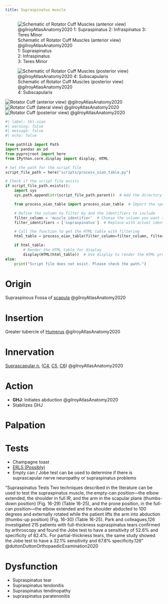 ```yaml
---
title: Supraspinatus muscle
---
```



:::{layout-ncol="2"}
![Schematic of Rotator Cuff Muscles (anterior view) @gilroyAtlasAnatomy2020 </br> 1: Supraspinatus </br> 2: Infraspinatus </br> 3: Teres Minor](/The Archive/Anatomy/Skeletal Muscles/Upper Limb Muscles/Intrinsic Shoulder Muscles/Rotator Cuff/images/gilroyatlas fig25.24a schematic rtc posterior.png)

![Schematic of Rotator Cuff Muscles (posterior view) @gilroyAtlasAnatomy2020 </br> 4: Subscapularis ](/The Archive/Anatomy/Skeletal Muscles/Upper Limb Muscles/Intrinsic Shoulder Muscles/Rotator Cuff/images/gilroyatlas fig25.24b schematic rtc anterior.png)
:::


:::{layout-ncol="3"}
![Rotator Cuff (anterior view) @gilroyAtlasAnatomy2020](/The Archive/Anatomy/Skeletal Muscles/Upper Limb Muscles/Intrinsic Shoulder Muscles/Rotator Cuff/images/gilroyatlas fig25.24c rtc anterior.png)
![Rotator Cuff (lateral view) @gilroyAtlasAnatomy2020](/The Archive/Anatomy/Skeletal Muscles/Upper Limb Muscles/Intrinsic Shoulder Muscles/Rotator Cuff/images/gilroyatlas fig25.24d rtc lateral.png)
![Rotator Cuff (posterior view) @gilroyAtlasAnatomy2020](/The Archive/Anatomy/Skeletal Muscles/Upper Limb Muscles/Intrinsic Shoulder Muscles/Rotator Cuff/images/gilroyatlas fig25.24e rtc posterior.png)
:::

```python
#| label: tbl-oian
#| warning: false
#| message: false
#| echo: false

from pathlib import Path
import pandas as pd
from pyprojroot import here
from IPython.core.display import display, HTML

# Set the path for the script file
script_file_path = here("scripts/process_oian_table.py")

# Check if the script file exists
if script_file_path.exists():
    import sys
    sys.path.append(str(script_file_path.parent))  # Add the directory of the script to the system path

    from process_oian_table import process_oian_table  # Import the specific function

    # Define the column to filter by and the identifiers to include
    filter_column = 'muscle_identifier'  # Choose the column you want to filter by
    filter_identifiers = ['supraspinatus']  # Replace with actual identifiers you want to include

    # Call the function to get the HTML table with filtering
    html_table = process_oian_table(filter_column=filter_column, filter_identifiers=filter_identifiers)

    if html_table:
        # Render the HTML table for display
        display(HTML(html_table))  # Use display to render the HTML properly
else:
    print("Script file does not exist. Please check the path.")

```

# Origin {#origin}

Supraspinous Fossa of [scapula]({{< var ref-scapula-bone.path >}}) @gilroyAtlasAnatomy2020

# Insertion {#insertion}

Greater tubercle of [Humerus]({{< var ref-humerus-bone.path >}}) @gilroyAtlasAnatomy2020 

# Innervation {#innervation}

[Suprascapular n.]({{< var ref-suprascapular-nerve.path >}}) ([C4]({{< var ref-nerve-root.c4 >}}), [C5]({{< var ref-nerve-root.c5 >}}), [C6]({{< var ref-nerve-root.c6 >}})) @gilroyAtlasAnatomy2020

# Action {#action}

- **GHJ**: Initiates abduction @gilroyAtlasAnatomy2020
- Stabilizes GHJ

# Palpation

# Tests

- Champagne toast
- [ERLS (Possibly)]({{< var ref-ERLS-external-rotation-lag-sign.path >}})
- Empty can / Jobe test can be used to determine if there is  suprascapular nerve neuropathy or supraspinatus problems


"Supraspinatus Tests Two techniques described in the literature can be used to test the supraspinatus muscle, the empty-can position—the elbow extended, the shoulder in full IR, and the arm in the scapular plane (thumbs-down position) (Fig. 16-29) (Table 16-25), and the prone position, in the full-can position—the elbow extended and the shoulder abducted to 100 degrees and externally rotated while the patient lifts the arm into abduction (thumbs-up position) (Fig. 16-30) (Table 16-25). Park and colleagues,126 investigated 215 patients with full-thickness supraspinatus tears confirmed by arthroscopy and found the Jobe test to have a sensitivity of 52.6% and specificity of 82.4%. For partial-thickness tears, the same study showed the Jobe test to have a 32.1% sensitivity and 67.8% specificity.126" @duttonDuttonOrthopaedicExamination2020

# Dysfunction


- Supraspinatus tear
- Supraspinatus tendonitis
- Supraspinatus tendinopathy
- supraspinatus paratenonitis